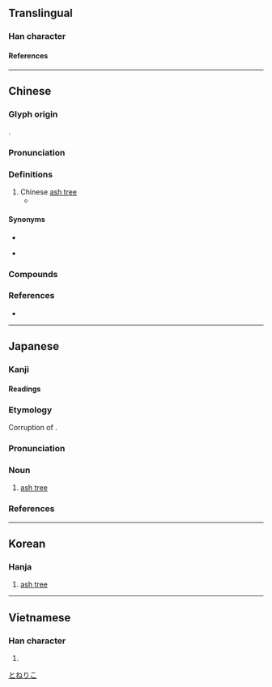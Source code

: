 {{character info}}
==Translingual==

===Han character===
{{Han char|rn=75|rad=木|as=07|sn=11|four=42927|canj=DUON|ids=⿰木岑}}

====References====
{{Han ref|kx=0530.060|dkj=14867|dj=0918.050|hdz=21215.030|uh=68A3}}

----

==Chinese==
{{zh-forms}}

===Glyph origin===
{{Han etym}}
{{Han compound|木|岑|ls=psc|c1=s|t1=tree|c2=p}}.

===Pronunciation===
{{zh-pron
|m=cén
|c=sam4
|mc=y
|oc=y
|ma=
|cat=n
}}

===Definitions===
{{zh-hanzi}}

# Chinese [[ash tree]] {{gloss|{{taxlink|Fraxinus chinensis|species}}}}
#* {{zh-x|夫{fú} 梣{cén} 木 色 青 翳。|ref=Huainanzi}}

====Synonyms====
* {{zh-l|白蠟樹}}
* {{zh-l|水青木}} {{q|Korean Classical Chinese}}

===Compounds===
{{zh-der|梣樹}}

===References===
* {{R:yue:Hanzi}}

----

==Japanese==

===Kanji===
{{ja-kanji|rs=木07}}

====Readings====
{{ja-readings
|goon=じん<じむ
|kanon=しん<しむ
|kun=とねりこ-
}}

===Etymology===
{{wp|lang=ja}}
{{ja-kanjitab|とねりこ|yomi=k}}
Corruption of {{ja-r|戸に塗る木|と-に-ぬる-き}}.

===Pronunciation===
{{ja-pron|yomi=k|とねりこ|acc=0|acc_ref=DJR,NHK|acc2=3|acc2_ref=DJR,NHK}}

===Noun===
{{ja-noun|とねりこ|トネリコ}}

# [[ash tree]]

===References===
<references/>

[[Category:ja:Trees|とねりこ]]

----

==Korean==

===Hanja===
{{ko-hanja|물푸레나무|침}}

# [[ash tree]]

----

==Vietnamese==

===Han character===
{{vi-readings|rs=木07|reading=sầm}}

# {{rfdef|vi|sort=木07}}